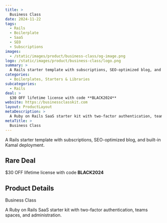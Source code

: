 ```yaml
---
title: >
  Business Class
date: 2024-11-22
tags:
  - Rails
  - Boilerplate
  - SaaS
  - SEO
  - Subscriptions
images:
  - /static/images/product/business-class/og-image.png
logo: /static/images/product/business-class/logo.png
summary: >
  A Rails starter template with subscriptions, SEO-optimized blog, and built-in Kamal deployment.
categories:
  - Boilerplates, Starters & Libraries
subcategories:
  - Rails
deal: >
  $30 OFF lifetime license with code **BLACK2024**
website: https://businessclasskit.com
layout: ProductLayout
metaDescription: >
  A Ruby on Rails SaaS starter kit with two-factor authentication, teams spaces, and administration.
metaTitle: >
  Business Class
---
```

A Rails starter template with subscriptions, SEO-optimized blog, and built-in Kamal deployment.

## Rare Deal

$30 OFF lifetime license with code **BLACK2024**

## Product Details
Business Class

A Ruby on Rails SaaS starter kit with two-factor authentication, teams spaces, and administration.
